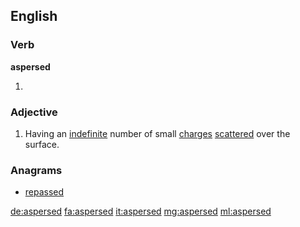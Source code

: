 ==English==

===Verb===
'''aspersed'''

# {{past of|asperse}}

===Adjective===
{{en-adj}}

# {{heraldry}} Having an [[indefinite]] number of small [[charge]]s [[scatter]]ed over the surface.
#: {{rfquotek|Cussans}}

===Anagrams===
* [[repassed#English|repassed]]

[[de:aspersed]]
[[fa:aspersed]]
[[it:aspersed]]
[[mg:aspersed]]
[[ml:aspersed]]